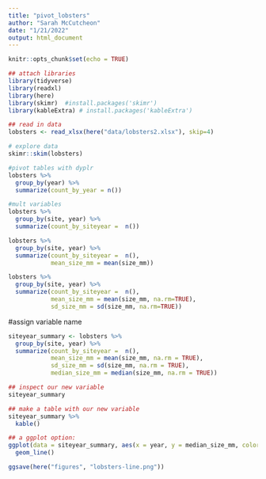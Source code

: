 ```yaml
---
title: "pivot_lobsters"
author: "Sarah McCutcheon"
date: "1/21/2022"
output: html_document
---
```


```r
knitr::opts_chunk$set(echo = TRUE)
```

```r

## attach libraries
library(tidyverse)
library(readxl)
library(here)
library(skimr)  #install.packages('skimr')
library(kableExtra) # install.packages('kableExtra')

```

```r
## read in data
lobsters <- read_xlsx(here("data/lobsters2.xlsx"), skip=4)
```

```r
# explore data
skimr::skim(lobsters) 

```

```r
#pivot tables with dyplr
lobsters %>%
  group_by(year) %>%
  summarize(count_by_year = n())

#mult variables
lobsters %>%
  group_by(site, year) %>%
  summarize(count_by_siteyear =  n())
```

```r
lobsters %>%
  group_by(site, year) %>%
  summarize(count_by_siteyear =  n(),
            mean_size_mm = mean(size_mm))
```

```r
lobsters %>%
  group_by(site, year) %>%
  summarize(count_by_siteyear =  n(), 
            mean_size_mm = mean(size_mm, na.rm=TRUE), 
            sd_size_mm = sd(size_mm, na.rm=TRUE))
```
#assign variable name
```r
siteyear_summary <- lobsters %>%
  group_by(site, year) %>%
  summarize(count_by_siteyear =  n(), 
            mean_size_mm = mean(size_mm, na.rm = TRUE), 
            sd_size_mm = sd(size_mm, na.rm = TRUE), 
            median_size_mm = median(size_mm, na.rm = TRUE))

```

```r
## inspect our new variable 
siteyear_summary 
```

```r
## make a table with our new variable
siteyear_summary %>%
  kable()
```

```r
## a ggplot option:
ggplot(data = siteyear_summary, aes(x = year, y = median_size_mm, color = site)) +
  geom_line() 
```

```r
ggsave(here("figures", "lobsters-line.png"))
```

